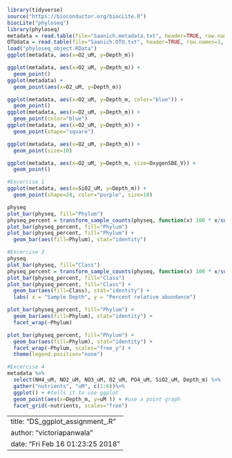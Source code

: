 
```r
library(tidyverse)
source("https://bioconductor.org/biocLite.R")
biocLite("phyloseq")
library(phyloseq)
metadata = read.table(file="Saanich.metadata.txt", header=TRUE, row.names=1, sep="\t", na.strings=c("NAN","NA","."))
OTUdata = read.table(file="Saanich.OTU.txt", header=TRUE, row.names=1, sep="\t", na.strings=c("NAN","NA","."))
load("phyloseq_object.RData")
ggplot(metadata, aes(x=O2_uM, y=Depth_m))

ggplot(metadata, aes(x=O2_uM, y=Depth_m)) +
  geom_point()
ggplot(metadata) +
  geom_point(aes(x=O2_uM, y=Depth_m))

ggplot(metadata, aes(x=O2_uM, y=Depth_m, color="blue")) +
  geom_point()
ggplot(metadata, aes(x=O2_uM, y=Depth_m)) +
  geom_point(color="blue")
ggplot(metadata, aes(x=O2_uM, y=Depth_m)) +
  geom_point(shape="square")

ggplot(metadata, aes(x=O2_uM, y=Depth_m)) +
  geom_point(size=10)

ggplot(metadata, aes(x=O2_uM, y=Depth_m, size=OxygenSBE_V)) +
  geom_point()

#Excercise 1
ggplot(metadata, aes(x=SiO2_uM, y=Depth_m)) +
  geom_point(shape=24, color="purple", size=10)

physeq
plot_bar(physeq, fill="Phylum")
physeq_percent = transform_sample_counts(physeq, function(x) 100 * x/sum(x))
plot_bar(physeq_percent, fill="Phylum")
plot_bar(physeq_percent, fill="Phylum") + 
  geom_bar(aes(fill=Phylum), stat="identity")  

#Excercise 3
physeq
plot_bar(physeq, fill="Class")
physeq_percent = transform_sample_counts(physeq, function(x) 100 * x/sum(x))
plot_bar(physeq_percent, fill="Class")
plot_bar(physeq_percent, fill="Class") +
  geom_bar(aes(fill=Class), stat="identity") +
  labs( x = "Sample Depth", y = "Percent relative abundance")

plot_bar(physeq_percent, fill="Phylum") +
  geom_bar(aes(fill=Phylum), stat="identity") +
  facet_wrap(~Phylum)

plot_bar(physeq_percent, fill="Phylum") +
  geom_bar(aes(fill=Phylum), stat="identity") +
  facet_wrap(~Phylum, scales="free_y") +
  theme(legend.position="none")

#Excercise 4
metadata %>%
  select(NH4_uM, NO2_uM, NO3_uM, O2_uM, PO4_uM, SiO2_uM, Depth_m) %>%
  gather("nutrients", "uM", c(1:6))%>%
  ggplot() + #tells it to use ggplot
  geom_point(aes(x=Depth_m, y=uM )) + #use a point graph
  facet_grid(~nutrients, scales="free")
```


---
title: "DS_ggplot_assignment_.R"
author: "victoriapanwala"
date: "Fri Feb 16 01:23:25 2018"
---
